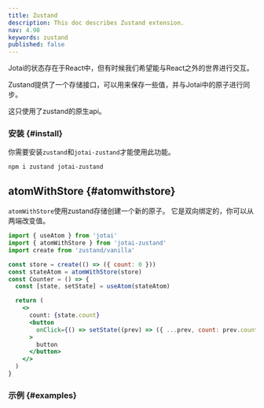 ```yaml
---
title: Zustand
description: This doc describes Zustand extension.
nav: 4.98
keywords: zustand
published: false
---
```


Jotai的状态存在于React中，但有时候我们希望能与React之外的世界进行交互。

Zustand提供了一个存储接口，可以用来保存一些值，并与Jotai中的原子进行同步。

这只使用了zustand的原生api。

### 安装 {#install}

你需要安装`zustand`和`jotai-zustand`才能使用此功能。

```
npm i zustand jotai-zustand
```

## atomWithStore {#atomwithstore}

`atomWithStore`使用zustand存储创建一个新的原子。
它是双向绑定的，你可以从两端改变值。

```jsx
import { useAtom } from 'jotai'
import { atomWithStore } from 'jotai-zustand'
import create from 'zustand/vanilla'

const store = create(() => ({ count: 0 }))
const stateAtom = atomWithStore(store)
const Counter = () => {
  const [state, setState] = useAtom(stateAtom)

  return (
    <>
      count: {state.count}
      <button
        onClick={() => setState((prev) => ({ ...prev, count: prev.count + 1 }))}
      >
        button
      </button>
    </>
  )
}
```

### 示例 {#examples}

<CodeSandbox id="mqtugt" />
